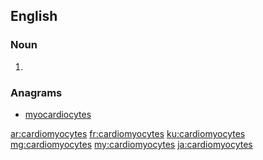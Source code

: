 ==English==

===Noun===
{{head|en|plural}}

# {{plural of|cardiomyocyte|lang=en|nocat=1}}

===Anagrams===
* [[myocardiocytes#English|myocardiocytes]]

[[ar:cardiomyocytes]]
[[fr:cardiomyocytes]]
[[ku:cardiomyocytes]]
[[mg:cardiomyocytes]]
[[my:cardiomyocytes]]
[[ja:cardiomyocytes]]